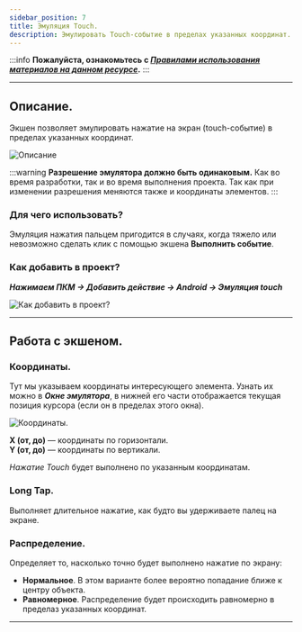 ```yaml
---
sidebar_position: 7
title: Эмуляция Touch. 
description: Эмулировать Touch-событие в пределах указанных координат.
---
```

:::info **Пожалуйста, ознакомьтесь с [*Правилами использования материалов на данном ресурсе*](../Disclaimer).**
:::
_______________________________________________  
## Описание.  
Экшен позволяет эмулировать нажатие на экран (touch-событие) в пределах указанных координат.  

![Описание](./assets/Touch/Touch_pic1.png)  

:::warning **Разрешение эмулятора должно быть одинаковым.**
Как во время разработки, так и во время выполнения проекта. Так как при изменении разрешения меняются также и координаты элементов. 
:::  

### Для чего использовать?  
Эмуляция нажатия пальцем пригодится в случаях, когда тяжело или невозможно сделать клик с помощью экшена **Выполнить событие**.  

### Как добавить в проект?  
***Нажимаем ПКМ → Добавить действие → Android → Эмуляция touch***  

![Как добавить в проект?](./assets/Touch/Touch_pic2.png)  
_______________________________________________ 
## Работа с экшеном.  
### Координаты.  
Тут мы указываем координаты интересующего элемента. Узнать их можно в ***Окне эмулятора***, в нижней его части отображается текущая позиция курсора (если он в пределах этого окна).  

![Координаты.](./assets/Touch/Touch_pic3.png)  

**X (от, до)** — координаты по горизонтали.  
**Y (от, до)** — координаты по вертикали.  

*Нажатие Touch* будет выполнено по указанным координатам.  

### Long Tap.  
Выполняет длительное нажатие, как будто вы удерживаете палец на экране.  

### Распределение.  
Определяет то, насколько точно будет выполнено нажатие по экрану:
- **Нормальное**. В этом варианте более вероятно попадание ближе к центру объекта.  
- **Равномерное**. Распределение будет происходить равномерно в пределаз указанных координат.  
_______________________________________________ 